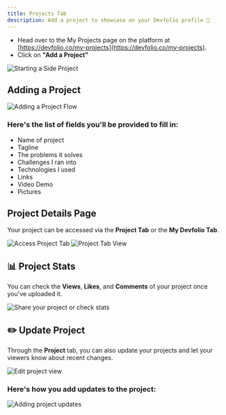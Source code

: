 ```yaml
---
title: Projects Tab
description: Add a project to showcase on your Devfolio profile 🌟
---
```



- Head over to the My Projects page on the platform at [https://devfolio.co/my-projects](https://devfolio.co/my-projects).
- Click on **"Add a Project"**

<img src="/assets/forguide.gif" alt="Starting a Side Project" />


## Adding a Project

<img src="/assets/PROJECT.gif" alt="Adding a Project Flow" />

### Here's the list of fields you'll be provided to fill in:

- Name of project  
- Tagline  
- The problems it solves  
- Challenges I ran into  
- Technologies I used  
- Links  
- Video Demo  
- Pictures  


## Project Details Page

Your project can be accessed via the **Project Tab** or the **My Devfolio Tab**.

<img src="/assets/part2.gif" alt="Access Project Tab" />
<img src="/assets/pika-1693145728672-1x.webp" alt="Project Tab View" />



## 📊 Project Stats

You can check the **Views**, **Likes**, and **Comments** of your project once you've uploaded it.

<img src="/assets/9.gif" alt="Share your project or check stats" />


## ✏️ Update Project

Through the **Project** tab, you can also update your projects and let your viewers know about recent changes.

<img src="/assets/image (181).webp" alt="Edit project view" />

### Here's how you add updates to the project:

<img src="/assets/6.gif" alt="Adding project updates" />
